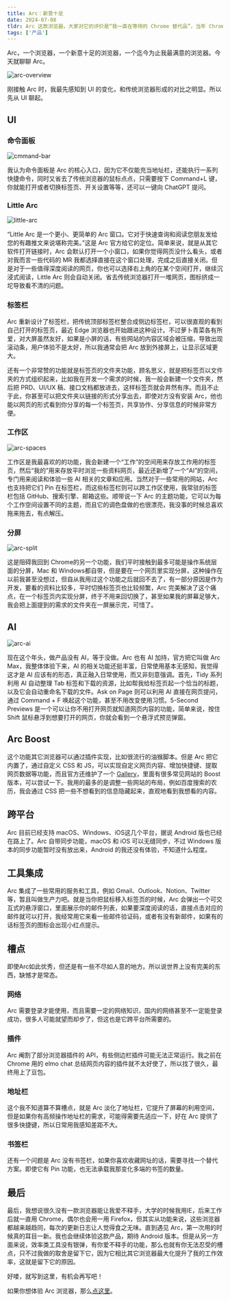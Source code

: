 ```yaml
---
title: Arc：新意十足
date: 2024-07-08
tldr: Arc 这款浏览器，大家对它的评价是“我一直在等待的 Chrome 替代品”，当年 Chrome 是 IE 的屠龙者，如今 Arc 会成为另一个屠龙少年吗？
tags: ['产品']
---
```


Arc，一个浏览器，一个新意十足的浏览器，一个迄今为止我最满意的浏览器。今天就聊聊 Arc。

![arc-overview](https://assets.coderfee.com/blog%2Fposts%2Farc-overview.png)

刚接触 Arc 时，我最先感知到 UI 的变化，和传统浏览器形成的对比之明显。所以先从 UI 聊起。

## UI

### 命令面板

![cmmand-bar](https://assets.coderfee.com/blog%2Fposts%2Farc-command-bar.png)

我认为命令面板是 Arc 的核心入口，因为它不仅能充当地址栏，还能执行一系列快捷命令，同时又省去了传统浏览器的鼠标点点，只需要按下 Command+L 键，你就能打开或者切换标签页、开关设置等等，还可以一键向 ChatGPT 提问。

### Little Arc

![little-arc](https://assets.coderfee.com/blog%2Fposts%2Flittle-arc.png)

“Little Arc 是一个更小、更简单的 Arc 窗口。它对于快速查询和阅读您朋友发给您的有趣推文来说堪称完美。”这是 Arc 官方给它的定位。简单来说，就是从其它软件打开链接时，Arc 会默认打开一个小窗口，如果你觉得网页没什么看头，或者对我而言一些代码的 MR 我都选择直接在这个窗口处理，完成之后直接关闭。但是对于一些值得深度阅读的网页，你也可以选择右上角的在某个空间打开，继续沉浸式阅读，Little Arc 则会自动关闭。省去传统浏览器打开一堆网页，图标挤成一坨导致看不清的问题。

### 标签栏

Arc 重新设计了标签栏，把传统顶部标签栏整合成侧边标签栏，可以很直观的看到自己打开的标签页，最近 Edge 浏览器也开始跟进这种设计。不过萝卜青菜各有所爱，对大屏虽然友好，如果是小屏的话，有些网站的内容区域会被压缩，导致出现滚动条，用户体验不是太好，所以我通常会把 Arc 放到外接屏上，让显示区域更大。

还有一个非常赞的功能就是标签页的文件夹功能，顾名思义，就是把标签页以文件夹的方式组织起来，比如我在开发一个需求的时候，我一般会新建一个文件夹，然后把 PRD、UI/UX 稿、接口文档都放进去，这样标签页就会井然有序。而且不止于此，你甚至可以把文件夹以链接的形式分享出去，即使对方没有安装 Arc，他也能以网页的形式看到你分享的每一个标签页，共享协作、分享信息的时候非常方便。

### 工作区

![arc-spaces](https://assets.coderfee.com/blog%2Fposts%2Farc-spaces.png)

工作区是我最喜欢的的功能，我会新建一个“工作”的空间用来存放工作用的标签页，然后“我的”用来存放平时浏览一些资料网页，最近还新增了一个“AI”的空间，专门用来阅读和体验一些 AI 相关的文章和应用。当然对于一些常用的网站，Arc 也支持把它们 Pin 在标签栏，而这些标签栏则可以跨工作区使用，我常驻的标签栏包括 GitHub、搜索引擎、邮箱这些。顺带说一下 Arc 的主题功能，它可以为每个工作空间设置不同的主题，而且它的调色盘做的也很漂亮，我没事的时候总喜欢拖来拖去，有点解压。

### 分屏

![arc-split](https://assets.coderfee.com/blog%2Fposts%2Farc-split.png)

这是阻碍我回到 Chrome的另一个功能，我们平时接触到最多可能是操作系统层面的分屏，Mac 和 Windows都自带，但是要在一个网页里实现分屏，这种操作在以前我甚至没想过，但自从我用过这个功能之后就回不去了，有一部分原因是作为开发，要看的资料比较多，平时切换标签页也比较频繁，Arc 完美解决了这个痛点，在一个标签页内实现分屏，终于不用来回切换了，甚至如果我的屏幕足够大，我会把上面提到的需求的文件夹在一屏展示完，可惜了。

## AI

![arc-ai](https://assets.coderfee.com/blog%2Fposts%2Farc-ai.png)

现在这个年头，做产品没有 AI，等于没做。Arc 也有 AI 加持，官方把它叫做 Arc Max，我整体体验下来，AI 的相关功能还挺丰富，日常使用基本无感知，我觉得这才是 AI 应该有的形态，真正融入日常使用，而又非刻意强调。首先，Tidy 系列利用 AI 自动整理 Tab 标签和下载的资源，比如帮我给标签页起一个恰当的标题，以及它会自动重命名下载的文件。Ask on Page 则可以利用 AI 直接在网页提问，通过 Command + F 唤起这个功能，甚至不用改变使用习惯。5-Second Previews 是一个可以让你不用打开网页就知道网页内容的功能，简单来说，按住 Shift 鼠标悬浮到想要打开的网页，你就会看到一个悬浮式预览弹窗。

## Arc Boost

这个功能其它浏览器可以通过插件实现，比如很流行的油猴脚本。但是 Arc 把它内置了，通过自定义 CSS 和 JS，可以实现自定义网页内容、增加快捷键、提取网页数据等功能，而且官方还维护了一个 [Gallery](https://arc.net/boosts)，里面有很多常见网站的 Boost 版本，可以尝试一下。我用的最多的是调整一些网站的布局，例如百度搜索的农历，我会通过 CSS 把一些不想看到的信息隐藏起来，直观地看到我想看的内容。

## 跨平台

Arc 目前已经支持 macOS、Windows、iOS这几个平台，据说 Android 版也已经在路上了。Arc 自带同步功能，macOS 和 iOS 可以无缝同步，不过 Windows 版本的同步功能暂时没有放出来，Android 的我还没有体验，不知道什么程度。

## 工具集成

Arc 集成了一些常用的服务和工具，例如 Gmail、Outlook、Notion、Twitter 等，暂且叫做生产力吧。就是当你把鼠标移入标签页的时候，Arc 会弹出一个可交互式的悬浮窗口，里面展示你的邮件列表，如果要深度阅读的话，直接点击对应的邮件就可以打开，我经常用它来看一些邮件验证码，或者有没有新邮件，如果有的话标签页的图标会出现小红点提示。

## 槽点

即使Arc如此优秀，但还是有一些不尽如人意的地方。所以说世界上没有完美的东西，缺憾才是常态。

### 网络

Arc 需要登录才能使用，而且需要一定的网络知识，国内的网络甚至不一定能登录成功，很多人可能就望而却步了，但这也是它跨平台所需要的。

### 插件

Arc 阉割了部分浏览器插件的 API，有些侧边栏插件可能无法正常运行。我之前在 Chrome 用的 elmo chat 总结网页内容的插件就不太好使了，所以找了很久，最终用上了豆包。

### 地址栏

这个我不知道算不算槽点，就是 Arc 淡化了地址栏，它提升了屏幕的利用空间，但是如果你有高频操作地址栏的需求，可能得需要先适应一下，好在 Arc 提供了很多快捷键，所以日常用我感知差距不大。

### 书签栏

还有一个问题是 Arc 没有书签栏，如果你喜欢收藏网址的话，需要寻找一个替代方案。即使它有 Pin 功能，也无法承载我那变化多端的书签的数量。

## 最后

最后，我想说很久没有一款浏览器能让我爱不释手，大学的时候我用IE，后来工作后就一直用 Chrome，偶尔也会用一用 Firefox，但其实从功能来说，这些浏览器都越来越趋同，每次的更新日志让人觉得食之无味。直到遇见 Arc，第一次用的时候真的耳目一新。我也会继续体验这款产品，期待 Android 版本。但是从另一方面来说，效率类工具没有银弹，有你爱不释手的功能，那么也就有你无法忍受的槽点，只不过我做的取舍是留下它，因为它相比其它浏览器最大化提升了我的工作效率，这就是留下它的原因。

好喽，就写到这里，有机会再写吧！

如果你想体验 Arc 浏览器，那么[点这里](https://arc.net/gift/110a5127)。
